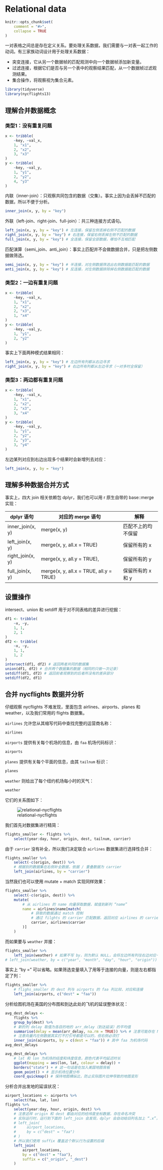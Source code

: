 # Relational data {#relational-data}

```R
knitr::opts_chunk$set(
    comment = "#>",
    collapse = TRUE
)
```

一对表格之间总是存在定义关系。要处理关系数据，我们需要与一对表一起工作的动词。有三家族动词设计用于处理关系数据：

- 突变连接，它从另一个数据帧的匹配观测中向一个数据帧添加新变量。
- 过滤连接，根据它们是否与另一个表中的观察结果匹配，从一个数据帧过滤观测结果。
- 集合操作，将观察视为集合元素。

```R
library(tidyverse)
library(nycflights13)
```

## 理解合并数据概念

### 类型1：没有重复问题

```R
x <- tribble(
    ~key, ~val_x,
    1, "x1",
    2, "x2",
    3, "x3"
)
y <- tribble(
    ~key, ~val_y,
    1, "y1",
    2, "y2",
    4, "y3"
)
```

内联（inner-join）：只观察共同包含的数据（交集）。事实上因为会丢掉不匹配的数据，所以不便于分析。

```R
inner_join(x, y, by = "key")
```

外联（left-join、right-join、full-join）：共三种连接方式语句。

```R
left_join(x, y, by = "key") # 左连接，保留左侧丢掉右侧不匹配的数据
right_join(x, y, by = "key") # 右连接，保留右侧丢掉左侧不匹配的数据
full_join(x, y, by = "key") # 全连接，保留全部数据，哪怕不互相匹配
```

匹配演算（semi_join、anti_join）：事实上匹配并不会做数据合并，只是把左侧数据做筛选。

```R
semi_join(x, y, by = "key") # 半连接，对左侧数据筛选出右侧数据能匹配的数据
anti_join(x, y, by = "key") # 反连接，对左侧数据排除掉右侧数据能匹配的数据
```

### 类型2：一边有重复问题

```R
x <- tribble(
    ~key, ~val_x,
    1, "x1",
    2, "x2",
    2, "x3",
    1, "x4"
)
y <- tribble(
    ~key, ~val_y,
    1, "y1",
    2, "y2"
)
```

事实上下面两种模式结果相同：

```R
left_join(x, y, by = "key") # 左边所有列都从右边寻求
right_join(x, y, by = "key") # 右边所有列都从左边寻求（一对多时全保留）
```

### 类型3：两边都有重复问题

```R
x <- tribble(
    ~key, ~val_x,
    1, "x1",
    2, "x2",
    2, "x3",
    3, "x4"
)
y <- tribble(
    ~key, ~val_y,
    1, "y1",
    2, "y2",
    2, "y3",
    3, "y4"
)
```

左边某列对应到右边出现多个结果时会新增列去对应：

```R
left_join(x, y, by = "key")
```

## 理解多种数据合并方式

事实上，四大 join 相关依赖包 dplyr，我们也可以用 r 原生自带的 base::merge 实现：

| dplyr 语句       | 对应的 merge 语句                       | 解释               |
| ---------------- | --------------------------------------- | ------------------ |
| inner_join(x, y) | merge(x, y)                             | 匹配不上的均不保留 |
| left_join(x, y)  | merge(x, y, all.x = TRUE)               | 保留所有的 x       |
| right_join(x, y) | merge(x, y, all.y = TRUE),              | 保留所有的 y       |
| full_join(x, y)  | merge(x, y, all.x = TRUE, all.y = TRUE) | 保留所有的 x 和 y  |

## 设置操作

intersect、union 和 setdiff 用于对不同表格的差异进行挖掘：

```R
df1 <- tribble(
    ~x, ~y,
    1, 1,
    2, 1
)
df2 <- tribble(
    ~x, ~y,
    1, 1,
    1, 2
)
intersect(df1, df2) # 返回两者共同的数据集
union(df1, df2) # 合并两个数据集的数据（相同的只做一次记录）
setdiff(df1, df2) # 返回前者观察到的后者所没有的差异部分
setdiff(df2, df1)
```

## 合并 nycflights 数据并分析

仔细观察 nycflights 不难发现，里面包含 airlines、airports、planes 和 weather，以及我们常用的 flights 数据集。

`airlines` 允许您从其缩写代码中查找完整的运营商名称：

```R
airlines
```

`airports` 提供有关每个机场的信息，由 `faa` 机场代码标识：

```R
airports
```

`planes` 提供有关每个平面的信息，由其 `tailnum` 标识：

```R
planes
```

`weather` 则给出了每个纽约机场每小时的天气：

```R
weather
```

它们的关系图如下：

![relational-nycflights](https://d33wubrfki0l68.cloudfront.net/245292d1ea724f6c3fd8a92063dcd7bfb9758d02/5751b/diagrams/relational-nycflights.png)

我们首先对数据集进行精简：

```R
flights_smaller <- flights %>%
    select(year:day, hour, origin, dest, tailnum, carrier)
```

由于 `carrier` 没有补全，所以我们决定联合 `airlines` 数据集进行选择性合并：

```R
flights_smaller %>%
    select(-c(origin, dest)) %>%
    # 根据别的数据集在右侧补全数据，依据 / 重叠数据为 carrier
    left_join(airlines, by = "carrier")
```

当然我们也可以使用 mutate + match 实现同样效果：

```R
flights_smaller %>%
    select(-c(origin, dest)) %>%
    mutate(
        # 从 airlines 的 name 向量获取数据，赋值到新列 “name”
        name = airlines$name[match(
            # 获取的数据通过 match 控制
            # 通过 filghts 的 carrier 匹配数据，返回对应 airlines 的 carrier
            carrier, airlines$carrier
        )]
    )
```

而如果要与 `weather` 并接：

```R
flights_smaller %>%
    left_join(weather) # 如果不写 by，则为默认 NULL，会将左边所有列往右边对应一遍，相当于下面代码：
# left_join(weather, by = c("year", "month", "day", "hour", "origin"))
```

事实上 “by = ” 可以省略。如果筛选变量填入了用等于连接的向量，则是左右都指定了列：

```R
flights_smaller %>%
    # flighs_smaller 的 dest 列与 airports 的 faa 列比较、对应和连接
    left_join(airports, c("dest" = "faa"))
```

分析绘图机场在美国的分布图和到达此处的飞机的延误整体状况：

```R
avg_dest_delays <-
    flights %>%
    group_by(dest) %>%
    # 新的列 delay 取值为各目的地的 arr_delay（到达延误）的平均值
    summarise(delay = mean(arr_delay, na.rm = TRUE)) %>% # 注意可能存在 NA 值，需要剔除
    # 注意向量内左侧数据其实打不打引号都是可以的，但右侧必须打
    inner_join(airports, by = c(dest = "faa")) # 其中 faa 为机场代码
avg_dest_delays

avg_dest_delays %>%
    # lat 和 lon 为机场的经度和纬度信息，颜色代表平均延迟时长
    ggplot(mapping = aes(lon, lat, colour = delay)) +
    borders("state") + # 这一句话是在加入美国地图背板
    geom_point() + # 显示机场位置分布
    coord_quickmap() # 保持地图横纵比，防止实际图片拉伸导致的地图变形
```

分析合并出发地的延误状况：

```R
airport_locations <- airports %>%
    select(faa, lat, lon)
flights %>%
    select(year:day, hour, origin, dest) %>%
    # 注意这样 origin 和 dest 都由对应的经纬度坐标数据，存在命名冲突
    # 实际运行时，运行到下面的 left_join 会发现，dplyr 会自动给旧列名加上 “.x”，新列名 “.y”
    # left_join(
    #     airport_locations,
    #     by = c("dest" = "faa")
    # )
    # 所以我们使用 suffix 覆盖这个默认行为设置的后缀
    left_join(
        airport_locations,
        by = c("dest" = "faa"),
        suffix = c("_origin", "_dest")
    )
```
